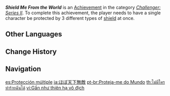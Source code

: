 {{Achievement Infobox
|id           = 82062
|order id     = 2062
|category     = Challenger: Series II
|description  = Have a single character be protected by 3 different types of [[Shields|shield]]<!--sic--> at once.
|requirements = 
|primogems    = 10
|tracking     = 
|topic        = Shields
}}
'''''Shield Me From the World''''' is an [[Achievement]] in the category ''[[Challenger: Series II]]''. To complete this achievement, the player needs to have a single character be protected by 3 different types of [[Shields|shield]]<!--sic--> at once.
<!--
==Trivia==

==Video Guides==
{{EVT
|video1   = 
|caption1 = 
}}
-->
==Other Languages==
{{Other Languages
|en      = Shield Me From the World
|zhs     = 约等于天下无敌
|zhs_rm  = Yuēděngyú Tiānxià Wúdí
|zht     = 約等於天下無敵
|zht_rm  = Yuēděngyú Tiānxià Wúdí
|zh_tl   = Approximately Invincible
|ja      = ほぼ天下無敵
|ja_rm   = Hobo Tenka Muteki
|ja_tl   = Almost Invincible
|ko      = 대충 천하무적
|ko_tl   = Roughly Invincible
|es      = Protección múltiple
|es_tl   = Multiple Protection
|fr      = Multiple protection
|fr_tl   = Multiple Protection
|ru      = Защити меня от мира
|ru_tl   = Protect Me From the World
|th      = ไม่มีใครทำร้ายฉันได้
|th_rm   = 
|th_tl   = No One Can Hurt Me
|vi      = Gần như thiên hạ vô địch
|vi_tl   = 
|de      = Nahezu unbesiegbar
|de_tl   = Nearly Invincible
|id      = Lindungi Aku dari Kerasnya Dunia ini
|id_tl   = Protect Me from the Harshness of This World
|pt      = Proteja-me do Mundo
|pt_tl   = 
|tr      = Beni Dünyadan Koru
|tr_tl   = Protect Me From the World
|it      = Proteggimi da questo mondo
|it_tl   = 
}}

==Change History==
{{Change History|1.1}}
<!--
==References==
{{Reflist}}
-->
==Navigation==
{{Achievement Navbox|Challenger: Series II}}

[[es:Protección múltiple]]
[[ja:ほぼ天下無敵]]
[[pt-br:Proteja-me do Mundo]]
[[th:ไม่มีใครทำร้ายฉันได้]]
[[vi:Gần như thiên hạ vô địch]]